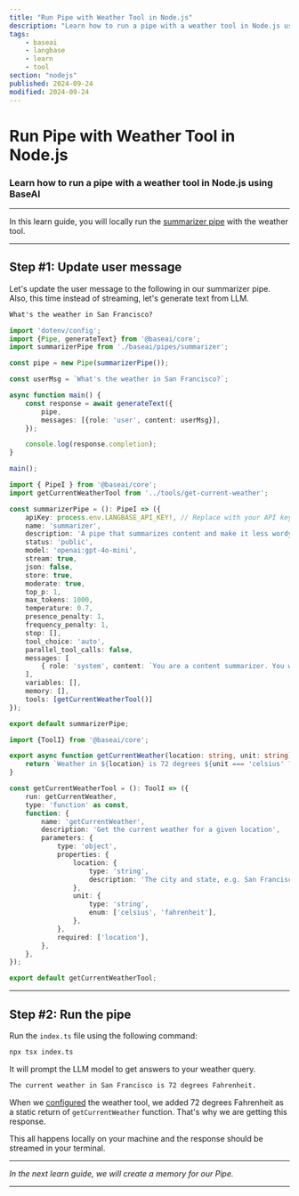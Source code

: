 ```yaml
---
title: "Run Pipe with Weather Tool in Node.js"
description: "Learn how to run a pipe with a weather tool in Node.js using BaseAI."
tags:
    - baseai
    - langbase
    - learn
    - tool
section: "nodejs"
published: 2024-09-24
modified: 2024-09-24
---
```


# Run Pipe with Weather Tool in Node.js

### Learn how to run a pipe with a weather tool in Node.js using BaseAI

---

In this learn guide, you will locally run the [summarizer pipe](/learn/nodejs/configure-pipe) with the weather tool.

---

## Step #1: Update user message

Let's update the user message to the following in our summarizer pipe. Also, this time instead of streaming, let's generate text from LLM.

```txt
What's the weather in San Francisco?
```

<CodeGroup exampleTitle="Current weather tool" title="Configure the weather tool">

```ts {{ title: 'index.ts' }}
import 'dotenv/config';
import {Pipe, generateText} from '@baseai/core';
import summarizerPipe from './baseai/pipes/summarizer';

const pipe = new Pipe(summarizerPipe());

const userMsg = `What's the weather in San Francisco?`;

async function main() {
	const response = await generateText({
		pipe,
		messages: [{role: 'user', content: userMsg}],
	});

	console.log(response.completion);
}

main();
```

```ts {{ title: './baseai/pipes/summarizer.ts' }}
import { PipeI } from '@baseai/core';
import getCurrentWeatherTool from '../tools/get-current-weather';

const summarizerPipe = (): PipeI => ({
	apiKey: process.env.LANGBASE_API_KEY!, // Replace with your API key https://langbase.com/docs/api-reference/api-keys
	name: 'summarizer',
	description: 'A pipe that summarizes content and make it less wordy',
	status: 'public',
	model: 'openai:gpt-4o-mini',
	stream: true,
	json: false,
	store: true,
	moderate: true,
	top_p: 1,
	max_tokens: 1000,
	temperature: 0.7,
	presence_penalty: 1,
	frequency_penalty: 1,
	stop: [],
	tool_choice: 'auto',
	parallel_tool_calls: false,
	messages: [
		{ role: 'system', content: `You are a content summarizer. You will summarize content without loosing context into less wordy to the point version.` },
	],
	variables: [],
    memory: [],
    tools: [getCurrentWeatherTool()]
});

export default summarizerPipe;
```

```ts {{ title: './baseai/tools/get-current-weather.ts' }}
import {ToolI} from '@baseai/core';

export async function getCurrentWeather(location: string, unit: string) {
	return `Weather in ${location} is 72 degrees ${unit === 'celsius' ? 'Celsius' : 'Fahrenheit'}`;
}

const getCurrentWeatherTool = (): ToolI => ({
	run: getCurrentWeather,
	type: 'function' as const,
	function: {
		name: 'getCurrentWeather',
		description: 'Get the current weather for a given location',
		parameters: {
			type: 'object',
			properties: {
				location: {
					type: 'string',
					description: 'The city and state, e.g. San Francisco, CA',
				},
				unit: {
					type: 'string',
					enum: ['celsius', 'fahrenheit'],
				},
			},
			required: ['location'],
		},
	},
});

export default getCurrentWeatherTool;
```

</CodeGroup>

---

## Step #2: Run the pipe

Run the `index.ts` file using the following command:

```bash
npx tsx index.ts
```

It will prompt the LLM model to get answers to your weather query.

```txt
The current weather in San Francisco is 72 degrees Fahrenheit.
```

When we [configured](/learn/nodejs/configure-tool#step-2-update-the-weather-tool) the weather tool, we added 72 degrees Fahrenheit as a static return of `getCurrentWeather` function. That's why we are getting this response.

This all happens locally on your machine and the response should be streamed in your terminal.

---

_In the next learn guide, we will create a memory for our Pipe._

---
